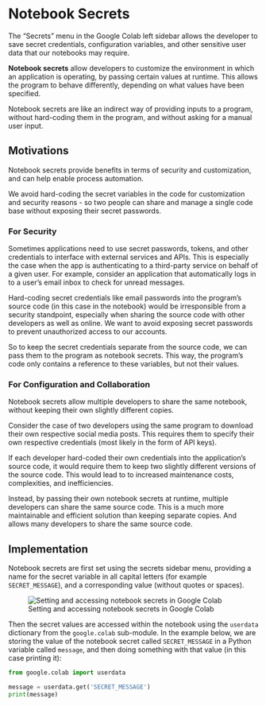 
# Notebook Secrets

The "Secrets" menu in the Google Colab left sidebar allows the developer to save secret credentials, configuration variables, and other sensitive user data that our notebooks may require.

**Notebook secrets** allow developers to customize the environment in which an application is operating, by passing certain values at runtime. This allows the program to behave differently, depending on what values have been specified.

Notebook secrets are like an indirect way of providing inputs to a program, without hard-coding them in the program, and without asking for a manual user input.


## Motivations

Notebook secrets provide benefits in terms of security and customization, and can help enable process automation.

We avoid hard-coding the secret variables in the code for customization and security reasons - so two people can share and manage a single code base without exposing their secret passwords.

### For Security

Sometimes applications need to use secret passwords, tokens, and other credentials to interface with external services and APIs. This is especially the case when the app is authenticating to a third-party service on behalf of a given user. For example, consider an application that automatically logs in to a user's email inbox to check for unread messages.

Hard-coding secret credentials like email passwords into the program's source code (in this case in the notebook) would be irresponsible from a security standpoint, especially when sharing the source code with other developers as well as online. We want to avoid exposing secret passwords to prevent unauthorized access to our accounts.

So to keep the secret credentials separate from the source code, we can pass them to the program as notebook secrets. This way, the program's code only contains a reference to these variables, but not their values.


### For Configuration and Collaboration

Notebook secrets allow multiple developers to share the same notebook, without keeping their own slightly different copies.

::: {.callout-tip title="Benefits of Notebook Secrets"}

Consider the case of two developers using the same program to download their own respective social media posts. This requires them to specify their own respective credentials (most likely in the form of API keys).

If each developer hard-coded their own credentials into the application's source code, it would require them to keep two slightly different versions of the source code. This would lead to to increased maintenance costs, complexities, and inefficiencies.

Instead, by passing their own notebook secrets at runtime, multiple developers can share the same source code. This is a much more maintainable and efficient solution than keeping separate copies. And allows many developers to share the same source code.
:::


## Implementation


Notebook secrets are first set using the secrets sidebar menu, providing a name for the secret variable in all capital letters (for example `SECRET_MESSAGE`), and a corresponding value (without quotes or spaces).

![Setting and accessing notebook secrets in Google Colab](../../../images/colab-notebook-secrets.png)

Then the secret values are accessed within the notebook using the `userdata` dictionary from the `google.colab` sub-module. In the example below, we are storing the value of the notebook secret called `SECRET_MESSAGE` in a Python variable called `message`, and then doing something with that value (in this case printing it):


```py
from google.colab import userdata

message = userdata.get('SECRET_MESSAGE')
print(message)
```
